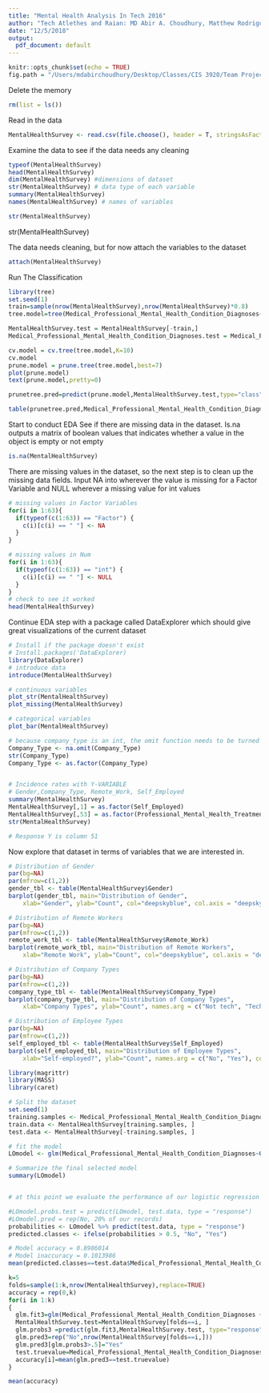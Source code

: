 ```yaml
---
title: "Mental Health Analysis In Tech 2016"
author: "Tech Atlethes and Raian: MD Abir A. Choudhury, Matthew Rodriguez, Rageeb Mahtab, Raian Rahman"
date: "12/5/2018"
output:
  pdf_document: default
---
```


```r
knitr::opts_chunk$set(echo = TRUE)
fig.path = "/Users/mdabirchoudhury/Desktop/Classes/CIS 3920/Team Project/Images"
```
Delete the memory
```r
rm(list = ls())
```
Read in the data
```r
MentalHealthSurvey <- read.csv(file.choose(), header = T, stringsAsFactors = T)
```
Examine the data to see if the data needs any cleaning
```r
typeof(MentalHealthSurvey)
head(MentalHealthSurvey)
dim(MentalHealthSurvey) #dimensions of dataset
str(MentalHealthSurvey) # data type of each variable
summary(MentalHealthSurvey) 
names(MentalHealthSurvey) # names of variables
```

```r
str(MentalHealthSurvey)
```

str(MentalHealthSurvey)

The data needs cleaning, but for now attach the variables to the dataset
```r
attach(MentalHealthSurvey)
```
Run The Classification
```r
library(tree)
set.seed(1)
train=sample(nrow(MentalHealthSurvey),nrow(MentalHealthSurvey)*0.8)
tree.model=tree(Medical_Professional_Mental_Health_Condition_Diagnoses~ Professional_Mental_Health_Treatment + Gender + Remote_Work + Family_History_Of_Mental_Illness + Mental_Health_Disorder_Current + Past_Mental_Health_Disorder + Age,subset=train)

MentalHealthSurvey.test = MentalHealthSurvey[-train,]
Medical_Professional_Mental_Health_Condition_Diagnoses.test = Medical_Professional_Mental_Health_Condition_Diagnoses[-train]

cv.model = cv.tree(tree.model,K=10)
cv.model
prune.model = prune.tree(tree.model,best=7) 
plot(prune.model)
text(prune.model,pretty=0)

prunetree.pred=predict(prune.model,MentalHealthSurvey.test,type="class")

table(prunetree.pred,Medical_Professional_Mental_Health_Condition_Diagnoses.test)
```


Start to conduct EDA
See if there are missing data in the dataset. Is.na outputs a matrix of boolean values that indicates whether a value in the object is empty or not empty
```r
is.na(MentalHealthSurvey)
```
There are missing values in the dataset, so the next step is to clean up the missing data fields. Input NA into wherever the value is missing for a Factor Variable and NULL wherever a missing value for int values
```r
# missing values in Factor Variables
for(i in 1:63){
  if(typeof(c(1:63)) == "Factor") {
    c(i)[c(i) == " "] <- NA
  }
}

# missing values in Num
for(i in 1:63){
  if(typeof(c(1:63)) == "int") {
    c(i)[c(i) == " "] <- NULL
  }
}
# check to see it worked
head(MentalHealthSurvey)
```
Continue EDA step with a package called DataExplorer which should give great visualizations of the current dataset
```r
# Install if the package doesn't exist 
# Install.packages('DataExplorer) 
library(DataExplorer)
# introduce data
introduce(MentalHealthSurvey)

# continuous variables
plot_str(MentalHealthSurvey)
plot_missing(MentalHealthSurvey)

# categorical variables
plot_bar(MentalHealthSurvey)

# because company_type is an int, the omit function needs to be turned into a factor this way
Company_Type <- na.omit(Company_Type)
str(Company_Type)
Company_Type <- as.factor(Company_Type)


# Incidence rates with Y-VARIABLE
# Gender,Company_Type, Remote_Work, Self_Employed
summary(MentalHealthSurvey)
MentalHealthSurvey[,1] = as.factor(Self_Employed)
MentalHealthSurvey[,53] = as.factor(Professional_Mental_Health_Treatment)
str(MentalHealthSurvey)

# Response Y is column 51
```
Now explore that dataset in terms of variables that we are interested in. 
```r
# Distribution of Gender
par(bg=NA)
par(mfrow=c(1,2))
gender_tbl <- table(MentalHealthSurvey$Gender)
barplot(gender_tbl, main="Distribution of Gender", 
  	xlab="Gender", ylab="Count", col="deepskyblue", col.axis = "deepskyblue4", col.lab = "deepskyblue4", col.main = "deepskyblue4", border = "White")

# Distribution of Remote Workers
par(bg=NA)
par(mfrow=c(1,2))
remote_work_tbl <- table(MentalHealthSurvey$Remote_Work)
barplot(remote_work_tbl, main="Distribution of Remote Workers", 
  	xlab="Remote Work", ylab="Count", col="deepskyblue", col.axis = "deepskyblue4", col.lab = "deepskyblue4", col.main = "deepskyblue4", border = "White")

# Distribution of Company Types
par(bg=NA)
par(mfrow=c(1,2))
company_type_tbl <- table(MentalHealthSurvey$Company_Type)
barplot(company_type_tbl, main="Distribution of Company Types", 
  	xlab="Company Types", ylab="Count", names.arg = c("Not tech", "Tech"), col="deepskyblue", col.axis = "deepskyblue4", col.lab = "deepskyblue4", col.main = "deepskyblue4", border = "White")

# Distribution of Employee Types
par(bg=NA)
par(mfrow=c(1,2))
self_employed_tbl <- table(MentalHealthSurvey$Self_Employed)
barplot(self_employed_tbl, main="Distribution of Employee Types", 
  	xlab="Self-employed?", ylab="Count", names.arg = c("No", "Yes"), col="deepskyblue", col.axis = "deepskyblue4", col.lab = "deepskyblue4", col.main = "deepskyblue4", border = "White")
```


```r
library(magrittr)
library(MASS)
library(caret)

# Split the dataset
set.seed(1)
training.samples <- Medical_Professional_Mental_Health_Condition_Diagnoses %>% createDataPartition(p = 0.8, list = FALSE)
train.data <- MentalHealthSurvey[training.samples, ]
test.data <- MentalHealthSurvey[-training.samples, ]

# fit the model
LOmodel <- glm(Medical_Professional_Mental_Health_Condition_Diagnoses~Gender + Remote_Work + Self_Employed + Family_History_Of_Mental_Illness + Mental_Health_Disorder_Current + Past_Mental_Health_Disorder + Professional_Mental_Health_Treatment + Age, data = train.data, family = "binomial") %>% stepAIC(trace = FALSE)

# Summarize the final selected model
summary(LOmodel)


# at this point we evaluate the performance of our logistic regression model on the test data set

#LOmodel.probs.test = predict(LOmodel, test.data, type = "response")
#LOmodel.pred = rep(No, 20% of our records)
probabilities <- LOmodel %>% predict(test.data, type = "response")
predicted.classes <- ifelse(probabilities > 0.5, "No", "Yes")

# Model accuracy = 0.8986014
# Model inaccuracy = 0.1013986
mean(predicted.classes==test.data$Medical_Professional_Mental_Health_Condition_Diagnoses)

k=5
folds=sample(1:k,nrow(MentalHealthSurvey),replace=TRUE)
accuracy = rep(0,k)
for(i in 1:k) 
{
  glm.fit3=glm(Medical_Professional_Mental_Health_Condition_Diagnoses ~ Remote_Work + Self_Employed + Mental_Health_Disorder_Current + Past_Mental_Health_Disorder + Professional_Mental_Health_Treatment,family="binomial",data=MentalHealthSurvey[folds!=i,])
  MentalHealthSurvey.test=MentalHealthSurvey[folds==i, ]
  glm.probs3 =predict(glm.fit3,MentalHealthSurvey.test, type="response")
  glm.pred3=rep("No",nrow(MentalHealthSurvey[folds==i,]))
  glm.pred3[glm.probs3>.5]="Yes"
  test.truevalue=Medical_Professional_Mental_Health_Condition_Diagnoses[folds==i]
  accuracy[i]=mean(glm.pred3==test.truevalue)
}

mean(accuracy)
```






